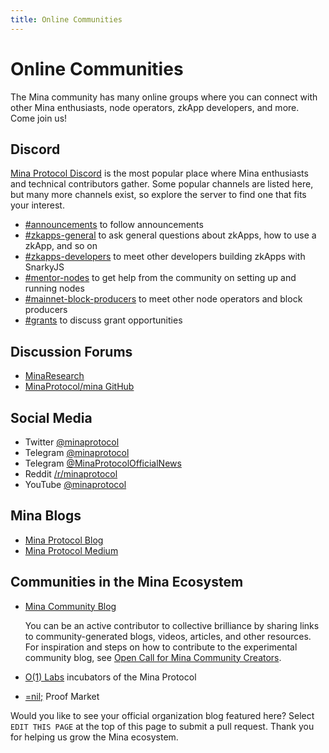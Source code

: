 ```yaml
---
title: Online Communities
---
```


# Online Communities

The Mina community has many online groups where you can connect with other Mina enthusiasts, node operators, zkApp developers, and more. Come join us!

## Discord

[Mina Protocol Discord](https://discord.gg/minaprotocol) is the most popular place where Mina enthusiasts and technical contributors gather. Some popular channels are listed here, but many more channels exist, so explore the server to find one that fits your interest.

- [#announcements](https://discord.com/channels/484437221055922177/601171209287368715) to follow announcements
- [#zkapps-general](https://discord.com/channels/484437221055922177/910549624413102100) to ask general questions about zkApps, how to use a zkApp, and so on
- [#zkapps-developers](https://discord.com/channels/484437221055922177/915745847692636181) to meet other developers building zkApps with SnarkyJS
- [#mentor-nodes](https://discord.com/channels/484437221055922177/746316198806814760) to get help from the community on setting up and running nodes
- [#mainnet-block-producers](https://discord.com/channels/484437221055922177/799597981762453535) to meet other node operators and block producers
- [#grants](https://discord.com/channels/484437221055922177/727960609832042607) to discuss grant opportunities

## Discussion Forums

- [MinaResearch](https://forums.minaprotocol.com/)
- [MinaProtocol/mina GitHub](https://github.com/MinaProtocol/mina/discussions)

## Social Media

- Twitter [@minaprotocol](https://twitter.com/minaprotocol)
- Telegram [@minaprotocol](https://t.me/minaprotocol)
- Telegram [@MinaProtocolOfficialNews](https://t.me/MinaProtocolOfficialNews)
- Reddit [/r/minaprotocol](https://www.reddit.com/r/MinaProtocol/)
- YouTube [@minaprotocol](https://www.youtube.com/c/minaprotocol)

## Mina Blogs

- [Mina Protocol Blog](https://minaprotocol.com/blog)
- [Mina Protocol Medium](https://medium.com/@minaprotocol)

## Communities in the Mina Ecosystem

- [Mina Community Blog](https://minafoundation.notion.site/minafoundation/Mina-Community-Blog-91b8fdfd1b9e444ca55ddd1b90bade3c)

    You can be an active contributor to collective brilliance by sharing links to community-generated blogs, videos, articles, and other resources. For inspiration and steps on how to contribute to the experimental community blog, see [Open Call for Mina Community Creators](https://minaprotocol.com/blog/mina-community-blog).

- [O(1) Labs](https://blog.o1labs.org/) incubators of the Mina Protocol
- [=nil;](https://blog.nil.foundation/tag/mina/) Proof Market

Would you like to see your official organization blog featured here? Select `EDIT THIS PAGE` at the top of this page to submit a pull request. Thank you for helping us grow the Mina ecosystem.  
